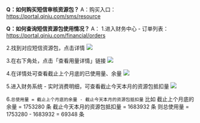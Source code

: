 **Q：如何购买短信审核资源包？**
A：购买入口：https://portal.qiniu.com/sms/resource

**Q：如何查询短信资源包使用情况？**
A：
1.进入财务中心 - 订单列表：https://portal.qiniu.com/financial/orders

2.找到对应短信资源包，点击详情
![](http://dn-odum9helk.qbox.me/20191104/sms/1.png)

3.在右下角处，点击「查看用量详情」链接
![](http://dn-odum9helk.qbox.me/20191104/sms/2.png)

4.在详情处可查看截止上个月底的已使用量、余量
![](http://dn-odum9helk.qbox.me/20191104/sms/3.png)

5.进入财务系统 - 实时消费明细，可查看截止今天本月的资源包抵扣量
![](http://dn-odum9helk.qbox.me/20191104/sms/4.png)

6.`总使用量 = 截止上个月底的余量 - 截止今天本月的资源包抵扣量`
比如
截止上个月底的余量 = 1753280 条
截止今天本月的资源包抵扣量 = 1683932 条
则总使用量 = 1753280 - 1683932 = 69348 条